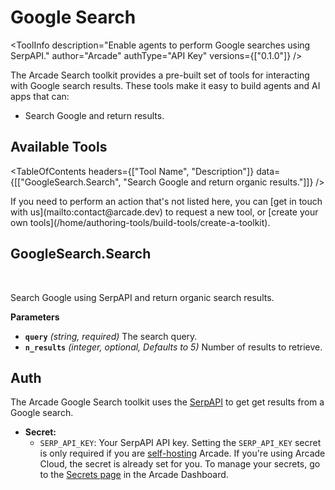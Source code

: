 # Google Search


<ToolInfo
  description="Enable agents to perform Google searches using SerpAPI."
  author="Arcade"
  authType="API Key"
  versions={["0.1.0"]}
/>

<Badges repo="arcadeai/arcade-google-search" />

The Arcade Search toolkit provides a pre-built set of tools for interacting with Google search results. These tools make it easy to build agents and AI apps that can:

- Search Google and return results.

## Available Tools

<TableOfContents
  headers={["Tool Name", "Description"]}
  data={[["GoogleSearch.Search", "Search Google and return organic results."]]}
/>

<Callout>
  If you need to perform an action that's not listed here, you can [get in touch
  with us](mailto:contact@arcade.dev) to request a new tool, or [create your own
  tools](/home/authoring-tools/build-tools/create-a-toolkit).
</Callout>

## GoogleSearch.Search

<br />
<TabbedCodeBlock
  tabs={[
    {
      label: "Call the Tool Directly",
      content: {
        Python: [
          "/examples/integrations/toolkits/search/google_search/search_google_example_call_tool.py",
        ],
        JavaScript: [
          "/examples/integrations/toolkits/search/google_search/search_google_example_call_tool.js",
        ],
      },
    },
  ]}
/>

Search Google using SerpAPI and return organic search results.

**Parameters**

- **`query`** _(string, required)_ The search query.
- **`n_results`** _(integer, optional, Defaults to 5)_ Number of results to retrieve.

## Auth

The Arcade Google Search toolkit uses the [SerpAPI](https://serpapi.com/) to get get results from a Google search.

- **Secret:**
  - `SERP_API_KEY`: Your SerpAPI API key.
    <Callout type="info">
    Setting the `SERP_API_KEY` secret is only required if you are
    [self-hosting](/home/hosting-options/local-deployment/install/overview)
    Arcade. If you're using Arcade Cloud, the secret is already set for you.
    To manage your secrets, go to the [Secrets
    page](https://api.arcade.dev/dashboard/auth/secrets) in the Arcade
    Dashboard.
    </Callout>

<ToolFooter pipPackageName="arcade_google_search" />
